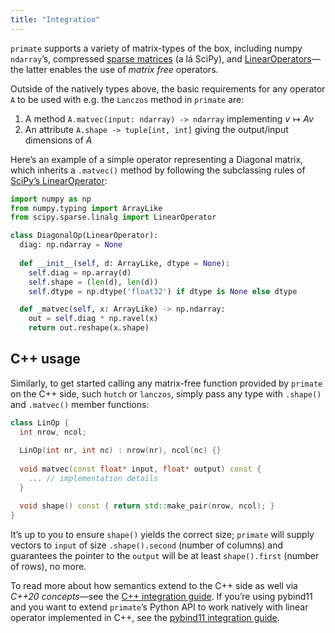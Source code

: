 ```yaml
---
title: "Integration"
---
```


`primate` supports a variety of matrix-types of the box, including numpy `ndarray`'s, compressed [sparse matrices](https://docs.scipy.org/doc/scipy/reference/sparse.html) (a lá SciPy), and [LinearOperators](https://docs.scipy.org/doc/scipy/reference/generated/scipy.sparse.linalg.LinearOperator.html)---the latter enables the use of _matrix free_ operators.

Outside of the natively types above, the basic requirements for any operator `A` to be used with e.g. the `Lanczos` method in `primate` are: 

1. A method `A.matvec(input: ndarray) -> ndarray` implementing $v \mapsto Av$
2. An attribute `A.shape -> tuple[int, int]` giving the output/input dimensions of $A$

<!-- Note that in the matrix setting, `A.shape()` yields `(A.nrow(), A.ncol())`, so existing matrix implementations like [ndarray](https://numpy.org/doc/stable/reference/generated/numpy.ndarray.html)'s and [sparray](https://docs.scipy.org/doc/scipy/reference/sparse.html#sparse-array-classes)'s natively support the interface. -->

<!-- Using [PyLops](adthedocs.io/en/stable/index.html) terminology, any self-adjoint operator supporting _forward model_ of matrix-vector multiplication is compatible with most of `primate`'s API.  -->
Here's an example of a simple operator representing a Diagonal matrix, which inherits a `.matvec()` method by following the subclassing rules of [SciPy's LinearOperator](https://docs.scipy.org/doc/scipy/reference/generated/scipy.sparse.linalg.LinearOperator.html):

```python
import numpy as np 
from numpy.typing import ArrayLike
from scipy.sparse.linalg import LinearOperator 

class DiagonalOp(LinearOperator):
  diag: np.ndarray = None
  
  def __init__(self, d: ArrayLike, dtype = None):
    self.diag = np.array(d)
    self.shape = (len(d), len(d))
    self.dtype = np.dtype('float32') if dtype is None else dtype

  def _matvec(self, x: ArrayLike) -> np.ndarray:
    out = self.diag * np.ravel(x)
    return out.reshape(x.shape)
```

<!-- Sure enough, you 

```python
from scipy.sparse.linalg import eigsh

D = DiagonalOp(np.arange(10))
np.allclose(
  eigsh(DiagonalOp(v), k = 9, return_eigenvectors=False),
  np.arange(1, 10)
) 
## True
``` -->

## C++ usage 

Similarly, to get started calling any matrix-free function provided by `primate` on the C++ side, such `hutch` or `lanczos`, simply pass any type with `.shape()` and `.matvec()` member functions: 

```cpp
class LinOp {
  int nrow, ncol;
  
  LinOp(int nr, int nc) : nrow(nr), ncol(nc) {}
  
  void matvec(const float* input, float* output) const {
    ... // implementation details 
  }

  void shape() const { return std::make_pair(nrow, ncol); }
}
```

It's up to you to ensure `shape()` yields the correct size; `primate` will supply vectors to `input` of size `.shape().second` (number of columns) and guarantees the pointer to the `output` will be at least `shape().first` (number of rows), no more. 

To read more about how semantics extend to the C++ side as well via _C++20 concepts_---see the [C++ integration guide](../advanced/cpp_integration.qmd). If you're using pybind11 and you want to extend `primate`'s Python API to work natively with linear operator implemented in C++, see the [pybind11 integration guide](../advanced/pybind11_integration.qmd). 